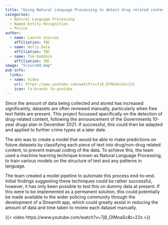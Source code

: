```yaml
---
title: "Using Natural Language Processing to detect drug related content within free text "
categories:
  - Natural Language Processing
  - Named Entity Recognition
  - Police
author:
  - name: Lauren Szarvas
    affiliation: TBC
  - name: Holly Dale
    affiliation: TBC
  - name: Tom Haddock
    affiliation: TBC
image: "5r2xrx9d.bmp"
pub-info:
  links:
  - name: Video
    url: https://www.youtube.com/watch?v=7j8_DlMoaSc&t=22s
    icon: fa-brands fa-youtube
---
```


Since the amount of data being collected and stored has increased significantly, datasets are often reviewed manually, particularly when free text fields are present. This project focussed specifically on the detection of drug-related content, following the announcement of the Governments 10-year drugs plan in December 2021. If successful, this could then be adapted and applied to further crime types at a later date.

The aim was to create a model that would be able to make predictions on future datasets by classifying each piece of text into drug/non-drug related content, to prevent manual coding of the data. To achieve this, the team used a machine learning technique known as Natural Language Processing, to train various models on the structure of text and any patterns in language.

The team created a model pipeline to automate this process end-to-end. Initial findings suggesting these techniques could be rather successful, however, it has only been possible to test this on dummy data at present. If this were to be implemented as a permanent solution, this could potentially be made available to the wider policing community through the development of a Streamlit app, which could greatly assist in reducing the amount of data and time taken to review each dataset manually.

{{< video https://www.youtube.com/watch?v=7j8_DlMoaSc&t=22s >}}
